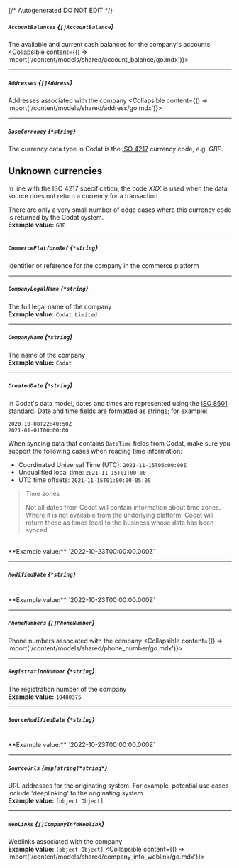 {/* Autogenerated DO NOT EDIT  */}

##### `AccountBalances` *{`[]AccountBalance`}*
The available and current cash balances for the company's accounts
<Collapsible content={() => import('/content/models/shared/account_balance/go.mdx')}>
</Collapsible>

---
##### `Addresses` *{`[]Address`}*
Addresses associated with the company
<Collapsible content={() => import('/content/models/shared/address/go.mdx')}>
</Collapsible>

---
##### `BaseCurrency` *{`*string`}*
The currency data type in Codat is the [ISO 4217](https://en.wikipedia.org/wiki/ISO_4217) currency code, e.g. _GBP_.

## Unknown currencies

In line with the ISO 4217 specification, the code _XXX_ is used when the data source does not return a currency for a transaction. 

There are only a very small number of edge cases where this currency code is returned by the Codat system.
<br/>
**Example value:** `GBP`

---
##### `CommercePlatformRef` *{`*string`}*
Identifier or reference for the company in the commerce platform

---
##### `CompanyLegalName` *{`*string`}*
The full legal name of the company
<br/>
**Example value:** `Codat Limited`

---
##### `CompanyName` *{`*string`}*
The name of the company
<br/>
**Example value:** `Codat`

---
##### `CreatedDate` *{`*string`}*
In Codat's data model, dates and times are represented using the <a class="external" href="https://en.wikipedia.org/wiki/ISO_8601" target="_blank">ISO 8601 standard</a>. Date and time fields are formatted as strings; for example:

```
2020-10-08T22:40:50Z
2021-01-01T00:00:00
```



When syncing data that contains `DateTime` fields from Codat, make sure you support the following cases when reading time information:

- Coordinated Universal Time (UTC): `2021-11-15T06:00:00Z`
- Unqualified local time: `2021-11-15T01:00:00`
- UTC time offsets: `2021-11-15T01:00:00-05:00`

> Time zones
> 
> Not all dates from Codat will contain information about time zones.  
> Where it is not available from the underlying platform, Codat will return these as times local to the business whose data has been synced.
<br/>
**Example value:** `2022-10-23T00:00:00.000Z`

---
##### `ModifiedDate` *{`*string`}*
<br/>
**Example value:** `2022-10-23T00:00:00.000Z`

---
##### `PhoneNumbers` *{`[]PhoneNumber`}*
Phone numbers associated with the company
<Collapsible content={() => import('/content/models/shared/phone_number/go.mdx')}>
</Collapsible>

---
##### `RegistrationNumber` *{`*string`}*
The registration number of the company
<br/>
**Example value:** `10480375`

---
##### `SourceModifiedDate` *{`*string`}*
<br/>
**Example value:** `2022-10-23T00:00:00.000Z`

---
##### `SourceUrls` *{`map[string]*string*`}*
URL addresses for the originating system. For example, potential use cases include 'deeplinking' to the originating system
<br/>
**Example value:** `[object Object]`

---
##### `WebLinks` *{`[]CompanyInfoWeblink`}*
Weblinks associated with the company
<br/>
**Example value:** `[object Object]`
<Collapsible content={() => import('/content/models/shared/company_info_weblink/go.mdx')}>
</Collapsible>

